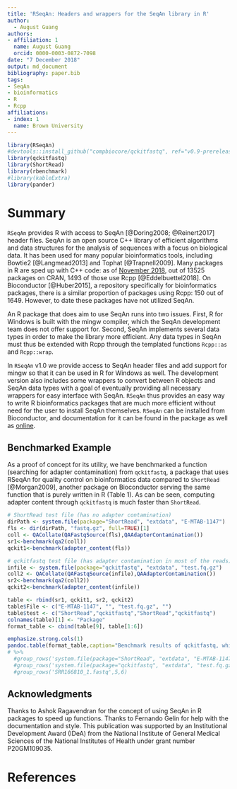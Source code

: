 ```yaml
---
title: 'RSeqAn: Headers and wrappers for the SeqAn library in R'
author:
  - August Guang
authors:
- affiliation: 1
  name: August Guang
  orcid: 0000-0003-0872-7098
date: "7 December 2018"
output: md_document
bibliography: paper.bib
tags:
- SeqAn
- bioinformatics
- R
- Rcpp
affiliations:
- index: 1
  name: Brown University
---
```


```r
library(RSeqAn)
#devtools::install_github("compbiocore/qckitfastq", ref="v0.9-prerelease")
library(qckitfastq)
library(ShortRead)
library(rbenchmark)
#library(kableExtra)
library(pander)
```

# Summary

`RSeqAn` provides R with access to SeqAn [@Doring2008; @Reinert2017] header files. SeqAn is an open source C++ library of efficient algorithms and data structures for the analysis of sequences with a focus on biological data. It has been used for many popular bioinformatics tools, including Bowtie2 [@Langmead2013] and Tophat [@Trapnell2009]. Many packages in R are sped up with C++ code: as of [November 2018](http://dirk.eddelbuettel.com/blog/2018/11/07/), out of 13525 packages on CRAN, 1493 of those use Rcpp [@Eddelbuettel2018]. On Bioconductor [@Huber2015], a repository specifically for bioinformatics packages, there is a similar proportion of packages using Rcpp: 150 out of 1649. However, to date these packages have not utilized SeqAn.

An R package that does aim to use SeqAn runs into two issues. First, R for Windows is built with the mingw compiler, which the SeqAn development team does not offer support for. Second, SeqAn implements several data types in order to make the library more efficient. Any data types in SeqAn must thus be extended with Rcpp through the templated functions `Rcpp::as` and `Rcpp::wrap`.

In `RSeqAn` v1.0 we provide access to SeqAn header files and add support for mingw so that it can be used in R for Windows as well. The development version also includes some wrappers to convert between R objects and SeqAn data types with a goal of eventually providing all necessary wrappers for easy interface with SeqAn. `RSeqAn` thus provides an easy way to write R bioinformatics packages that are much more efficient without need for the user to install SeqAn themselves. `RSeqAn` can be installed from Bioconductor, and documentation for it can be found in the package as well as [online](https://compbiocore.github.io/RSeqAn/).

## Benchmarked Example

As a proof of concept for its utility, we have benchmarked a function (searching for adapter contamination) from `qckitfastq`, a package that uses RSeqAn for quality control on bioinformatics data compared to `ShortRead` [@Morgan2009], another package on Bioconductor serving the same function that is purely written in R (Table 1). As can be seen, computing adapter content through `qckitfastq` is much faster than `ShortRead`.

```r
# ShortRead test file (has no adapter contamination)
dirPath <- system.file(package="ShortRead", "extdata", "E-MTAB-1147")
fls <- dir(dirPath, "fastq.gz", full=TRUE)[1]
coll <- QACollate(QAFastqSource(fls),QAAdapterContamination())
sr1<-benchmark(qa2(coll))
qckit1<-benchmark(adapter_content(fls))

# qckitfastq test file (has adapter contamination in most of the reads)
infile <- system.file(package="qckitfastq", "extdata", "test.fq.gz")
coll2 <- QACollate(QAFastqSource(infile),QAAdapterContamination())
sr2<-benchmark(qa2(coll2))
qckit2<-benchmark(adapter_content(infile))

table <- rbind(sr1, qckit1, sr2, qckit2)
table$File <- c("E-MTAB-1147", "", "test.fq.gz", "")
table$test <- c("ShortRead","qckitfastq","ShortRead","qckitfastq")
colnames(table)[1] <- "Package"
format_table <- cbind(table[9], table[1:6])

emphasize.strong.cols(1)
pandoc.table(format_table,caption="Benchmark results of qckitfastq, which uses RSeqAn, and ShortRead, which does not against a test file from each package.")
# %>%
  #group_rows('system.file(package="ShortRead", "extdata", "E-MTAB-1147")', 1, 2) %>%
  #group_rows('system.file(package="qckitfastq", "extdata", "test.fq.gz")',3,4) #%>%
  #group_rows('SRR166810_1.fastq',5,6)
```

## Acknowledgments

Thanks to Ashok Ragavendran for the concept of using SeqAn in R packages to speed up functions. Thanks to Fernando Gelin for help with the documentation and style. This publication was supported by an Institutional Development Award (IDeA) from the National Institute of General Medical Sciences of the National Institutes of Health under grant number P20GM109035.

# References